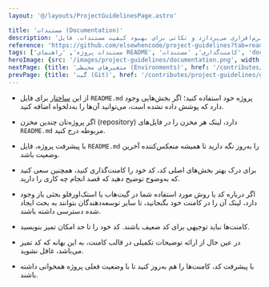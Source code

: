 ```yaml
---
layout: '@/layouts/ProjectGuidelinesPage.astro'

title: 'مستندات (Documentation)'
description: 'این بخش به اهمیت مستندسازی در پروژه‌های نرم‌افزاری می‌پردازد و نکاتی برای بهبود کیفیت مستندات، فایل README.md و شیوه‌های کامنت‌گذاری ارائه می‌دهد. با رعایت این نکات، می‌توانید پروژه‌ای مرتب، شفاف و قابل فهم برای خود و سایر همکارانتان بسازید'
reference: 'https://github.com/elsewhencode/project-guidelines?tab=readme-ov-file#2-documentation'
tags: ['مستندات پروژه', 'راهنمای README', 'کامنت‌گذاری', 'مستندات', 'documentation']
heroImage: {src: '/images/project-guidelines/documentation.png', width: 135, height: 135}
nextPage: {title: 'متغیرهای محیطی (Environments)', href: '/contributes/project-guidelines/environments'}
prevPage: {title: 'گیت (Git)', href: '/contributes/project-guidelines/git'}
---
```


- از این [ساختار](https://github.com/elsewhencode/project-guidelines/blob/master/README.sample.md) برای فایل `README.md` پروژه خود استفاده کنید؛ اگر بخش‌هایی وجود دارد که پوشش داده نشده است، می‌توانید آن‌ها را به‌دلخواه اضافه کنید.

- اگر پروژه‌تان چندین مخزن (repository) دارد، لینک هر مخزن را در فایل‌های `README.md` مربوطه درج کنید.

- با پیشرفت پروژه، فایل `README.md` را به‌روز نگه دارید تا همیشه منعکس‌کننده آخرین وضعیت باشد.

- برای درک بهتر بخش‌های اصلی کد، کد خود را کامنت‌گذاری کنید، همچنین سعی کنید که به‌وضوح توضیح دهید که قصد انجام چه کاری را دارید.

- اگر درباره کد یا روش مورد استفاده شما در گیت‌هاب یا استک‌اورفلو بحثی باز وجود دارد، لینک آن را در کامنت خود بگنجانید، تا سایر توسعه‌دهندگان بتوانند به بحث ایجاد شده دسترسی داشته باشند.

- کامنت‌ها نباید توجیهی برای کد ضعیف باشند. کد خود را تا حد امکان تمیز بنویسید.

- در عین حال از ارائه توضیحات تکمیلی در قالب کامنت، به این بهانه که کد تمیز می‌باشد، غافل نشوید.

- با پیشرفت کد، کامنت‌ها را هم به‌روز کنید تا با وضعیت فعلی پروژه همخوانی داشته باشند.
